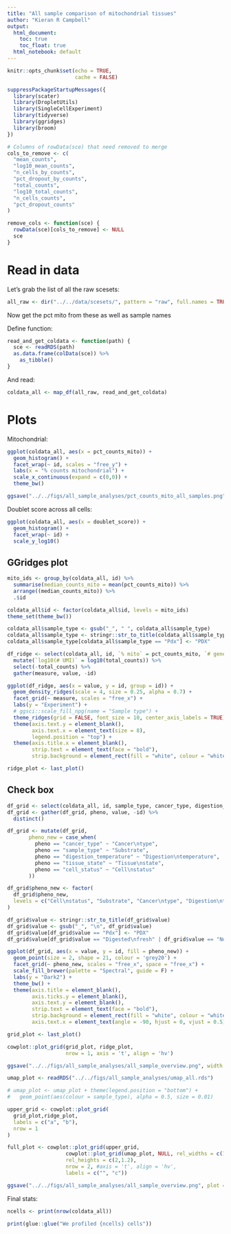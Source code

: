 ```yaml
---
title: "All sample comparison of mitochondrial tissues"
author: "Kieran R Campbell"
output:
  html_document: 
    toc: true
    toc_float: true
  html_notebook: default
---
```


```r
knitr::opts_chunk$set(echo = TRUE,
                      cache = FALSE)

suppressPackageStartupMessages({
  library(scater)
  library(DropletUtils)
  library(SingleCellExperiment)
  library(tidyverse)
  library(ggridges)
  library(broom)
})

# Columns of rowData(sce) that need removed to merge
cols_to_remove <- c(
  "mean_counts",
  "log10_mean_counts",
  "n_cells_by_counts",
  "pct_dropout_by_counts",
  "total_counts",
  "log10_total_counts",
  "n_cells_counts",
  "pct_dropout_counts"
)

remove_cols <- function(sce) {
  rowData(sce)[cols_to_remove] <- NULL
  sce
}
```

# Read in data

Let's grab the list of all the raw scesets:

```r
all_raw <- dir("../../data/scesets/", pattern = "raw", full.names = TRUE)
```

Now get the pct mito from these as well as sample names


Define function:
```r
read_and_get_coldata <- function(path) {
  sce <- readRDS(path)
  as.data.frame(colData(sce)) %>% 
    as_tibble()
}
```

And read:

```r
coldata_all <- map_df(all_raw, read_and_get_coldata)
```


# Plots

Mitochondrial:

```r
ggplot(coldata_all, aes(x = pct_counts_mito)) +
  geom_histogram() +
  facet_wrap(~ id, scales = "free_y") +
  labs(x = "% counts mitochondrial") +
  scale_x_continuous(expand = c(0,0)) +
  theme_bw()

ggsave("../../figs/all_sample_analyses/pct_counts_mito_all_samples.png", width = 20, height = 15)
```

Doublet score across all cells:

```r
ggplot(coldata_all, aes(x = doublet_score)) +
  geom_histogram() +
  facet_wrap(~ id) +
  scale_y_log10()
```



## GGridges plot

```r
mito_ids <- group_by(coldata_all, id) %>% 
  summarise(median_counts_mito = mean(pct_counts_mito)) %>% 
  arrange((median_counts_mito)) %>% 
  .$id
```


```r
coldata_all$id <- factor(coldata_all$id, levels = mito_ids)
theme_set(theme_bw())

coldata_all$sample_type <- gsub("_", " ", coldata_all$sample_type)
coldata_all$sample_type <- stringr::str_to_title(coldata_all$sample_type)
coldata_all$sample_type[coldata_all$sample_type == "Pdx"] <- "PDX"

df_ridge <- select(coldata_all, id, `% mito` = pct_counts_mito, `# genes detected` = total_features_by_counts, total_counts) %>% 
  mutate(`log10(# UMI)` = log10(total_counts)) %>% 
  select(-total_counts) %>% 
  gather(measure, value, -id)

ggplot(df_ridge, aes(x = value, y = id, group = id)) +
  geom_density_ridges(scale = 4, size = 0.25, alpha = 0.7) +
  facet_grid(~ measure, scales = "free_x") +
  labs(y = "Experiment") +
  # ggsci::scale_fill_npg(name = "Sample type") +
  theme_ridges(grid = FALSE, font_size = 10, center_axis_labels = TRUE) +
  theme(axis.text.y = element_blank(),
        axis.text.x = element_text(size = 8),
        legend.position = "top") +
  theme(axis.title.x = element_blank(),
        strip.text = element_text(face = "bold"),
        strip.background = element_rect(fill = "white", colour = "white"))

ridge_plot <- last_plot()

```





## Check box

```r
df_grid <- select(coldata_all, id, sample_type, cancer_type, digestion_temperature, tissue_state, cell_status)
df_grid <- gather(df_grid, pheno, value, -id) %>% 
  distinct()

df_grid <- mutate(df_grid,
       pheno_new = case_when(
         pheno == "cancer_type" ~ "Cancer\ntype",
         pheno == "sample_type" ~ "Substrate",
         pheno == "digestion_temperature" ~ "Digestion\ntemperature",
         pheno == "tissue_state" ~ "Tissue\nstate",
         pheno == "cell_status" ~ "Cell\nstatus"
       ))

df_grid$pheno_new <- factor(
  df_grid$pheno_new,
  levels = c("Cell\nstatus", "Substrate", "Cancer\ntype", "Digestion\ntemperature", "Tissue\nstate" )
)

df_grid$value <- stringr::str_to_title(df_grid$value)
df_grid$value <- gsub("_", "\n", df_grid$value)
df_grid$value[df_grid$value == "Pdx"] <- "PDX"
df_grid$value[df_grid$value == "Digested\nfresh" | df_grid$value == "None"] <- "Fresh"

ggplot(df_grid, aes(x = value, y = id, fill = pheno_new)) +
  geom_point(size = 2, shape = 21, colour = 'grey20') +
  facet_grid(~ pheno_new, scales = "free_x", space = "free_x") +
  scale_fill_brewer(palette = "Spectral", guide = F) +
  labs(y = "Dark2") +
  theme_bw() +
  theme(axis.title = element_blank(),
        axis.ticks.y = element_blank(),
        axis.text.y = element_blank(),
        strip.text = element_text(face = "bold"),
        strip.background = element_rect(fill = "white", colour = "white"),
        axis.text.x = element_text(angle = -90, hjust = 0, vjust = 0.5))

grid_plot <- last_plot()
```

```r
cowplot::plot_grid(grid_plot, ridge_plot, 
                   nrow = 1, axis = 't', align = 'hv')

ggsave("../../figs/all_sample_analyses/all_sample_overview.png", width = 10, height = 8)
```

```r
umap_plot <- readRDS("../../figs/all_sample_analyses/umap_all.rds")

# umap_plot <- umap_plot + theme(legend.position = "bottom") +
#   geom_point(aes(colour = sample_type), alpha = 0.5, size = 0.01)

upper_grid <- cowplot::plot_grid(
  grid_plot,ridge_plot,
  labels = c("a", "b"),
  nrow = 1
)

full_plot <- cowplot::plot_grid(upper_grid,
                   cowplot::plot_grid(umap_plot, NULL, rel_widths = c(1, 0.02)),
                   rel_heights = c(2,1.2),
                   nrow = 2, #axis = 't', align = 'hv',
                   labels = c("", "c"))

ggsave("../../figs/all_sample_analyses/all_sample_overview.png", plot = full_plot, width = 10, height = 8.5)
```


Final stats:

```r
ncells <- print(nrow(coldata_all))

print(glue::glue("We profiled {ncells} cells"))
```


